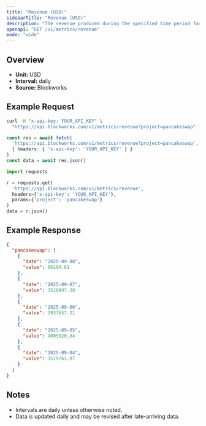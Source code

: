 ```yaml
---
title: "Revenue (USD)"
sidebarTitle: "Revenue (USD)"
description: "The revenue produced during the specified time period for given project."
openapi: "GET /v1/metrics/revenue"
mode: "wide"
---
```


## Overview

- **Unit:** USD
- **Interval:** daily
- **Source:** Blockworks

## Example Request

<CodeGroup>

```bash cURL
curl -H "x-api-key: YOUR_API_KEY" \
  "https://api.blockworks.com/v1/metrics/revenue?project=pancakeswap"
```

```typescript TypeScript
const res = await fetch(
  'https://api.blockworks.com/v1/metrics/revenue?project=pancakeswap',
  { headers: { 'x-api-key': 'YOUR_API_KEY' } }
)
const data = await res.json()
```

```python Python
import requests

r = requests.get(
  'https://api.blockworks.com/v1/metrics/revenue',
  headers={'x-api-key': 'YOUR_API_KEY'},
  params={'project': 'pancakeswap'}
)
data = r.json()
```

</CodeGroup>

## Example Response

```json
{
  "pancakeswap": [
    {
      "date": "2025-09-08",
      "value": 66194.61
    },
    {
      "date": "2025-09-07",
      "value": 3520497.38
    },
    {
      "date": "2025-09-06",
      "value": 2937657.21
    },
    {
      "date": "2025-09-05",
      "value": 4005920.34
    },
    {
      "date": "2025-09-04",
      "value": 3519761.97
    }
  ]
}
```

## Notes
- Intervals are daily unless otherwise noted.
- Data is updated daily and may be revised after late-arriving data.